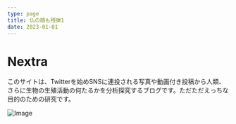 ```yaml
---
type: page
title: 仏の顔も残弾1
date: 2023-01-01
---
```


# Nextra

このサイトは、Twitterを始めSNSに連投される写真や動画付き投稿から人類、さらに生物の生殖活動の何たるかを分析探究するブログです。ただただえっちな目的のための研究です。

![Image](../public/original.jpg)
